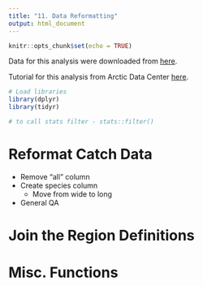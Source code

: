 ```yaml
---
title: "11. Data Reformatting"
output: html_document
---
```


```r
knitr::opts_chunk$set(echo = TRUE)
```

Data for this analysis were downloaded from [here](https://knb.ecoinformatics.org/view/df35b.304.2). 

Tutorial for this analysis from Arctic Data Center [here](http://training.arcticdata.io/materials/arctic-data-center-training/data-cleaning-and-manipulation.html). 

```r
# Load libraries
library(dplyr)
library(tidyr)

# to call stats filter - stats::filter()

```


# Reformat Catch Data

* Remove "all" column 
* Create species column
    - Move from wide to long 
* General QA 

# Join the Region Definitions 

# Misc. Functions 

